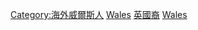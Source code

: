 [[Category:海外威爾斯人|Category:海外威爾斯人]]
[[Category:各族裔人物|Wales]]
[[Category:英國裔|]]
[[Category:歐洲裔|Wales]]